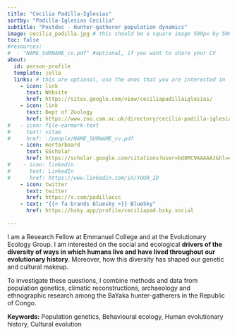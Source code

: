 ```yaml
---
title: "Cecilia Padilla-Iglesias"
sortby: "Padilla-Iglesias Cecilia"
subtitle: "Postdoc - Hunter-gatherer population dynamics"
image: cecilia_padilla.jpg # this should be a square image 500px by 500px (or possibly 250px by 250px???)
toc: false
#resources: 
#  - "NAME_SURNAME_cv.pdf" #optional, if you want to share your CV
about:
  id: person-profile
  template: jolla
  links: # this are optional, use the ones that you are interested in
    - icon: link
      text: Website
      href: https://sites.google.com/view/ceciliapadillaiglesias/
    - icon: link
      text: Dept of Zoology
      href: https://www.zoo.cam.ac.uk/directory/cecilia-padilla-iglesias
#   - icon: file-earmark-text
#     text: vitae
#     href: ./people/NAME_SURNAME_cv.pdf
    - icon: mortarboard
      text: GScholar
      href: https://scholar.google.com/citations?user=bQ8MC9AAAAAJ&hl=en
#    - icon: linkedin
#      text: LinkedIn
#      href: https://www.linkedin.com/in/YOUR_ID
    - icon: twitter
      text: twitter
      href: https://x.com/padillaccc
    - text: "{{< fa brands bluesky >}} BlueSky"
      href: https://bsky.app/profile/ceciliapad.bsky.social

---
```


:::{#person-profile}
:::


I am a Research Fellow at Emmanuel College and at the Evolutionary Ecology Group. I am interested on the social and ecological **drivers of the diversity of ways in which humans live and have lived throughout our evolutionary history**. Moreover, how this diversity has shaped our genetic and cultural makeup. 

To investigate these questions, I combine methods and data from population genetics, climatic reconstructions, archaeology and ethnographic research among the BaYaka hunter-gatherers in the Republic of Congo.

**Keywords:** Population genetics, Behavioural ecology, Human evolutionary history, Cultural evolution



